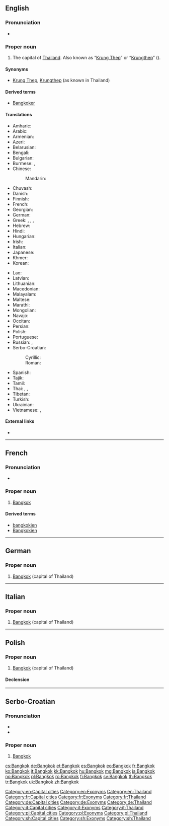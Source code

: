 ==English==
{{wikipedia}}

===Pronunciation===
* {{IPA|/bæŋˈkɒk/}}

===Proper noun===
{{en-proper noun}}

# The capital of [[Thailand]]. Also known as “[[Krung Thep]]” or “[[Krungthep]]” ({{l|th|กรุงเทพ}}).

====Synonyms====
* [[Krung Thep]], [[Krungthep]] (as known in Thailand)

====Derived terms====
* [[Bangkoker]]

====Translations====
{{trans-top|the capital of Thailand}}
* Amharic: {{t|am|ባንኮክ|sc=Ethi}}
* Arabic: {{t|ar|بانكوك|m|tr=bankok}}
* Armenian: {{t|hy|Բանգկոկ|tr=Bangkok}}
* Azeri: {{t|az|Banqkok}}
* Belarusian: {{t|be|Банкок|m|tr=Bankók}}
* Bengali: {{t|bn|ব্যাংকক|tr=bæṃkôk|sc=Beng}}
* Bulgarian: {{t|bg|Банкок|m|tr=Bankók}}
* Burmese: {{t|my|ဘန်ကောက်မြို့|tr=ban-gaukmyo.|sc=Mymr}}, {{t|my|ဗန်ကောက်|tr=ban-gauk|sc=Mymr}}
* Chinese:
*: Mandarin: {{t+|cmn|曼谷|tr=Màngǔ|sc=Hani}}
* Chuvash: {{t|cv|Бангкок|sc=Cyrl}}
* Danish: {{t|da|Bangkok}}
* Finnish: {{t+|fi|Bangkok}}
* French: {{t+|fr|Bangkok}}
* Georgian: {{t|ka|ბანგკოკი|tr=bangkoki|sc=Geor}}
* German: {{t+|de|Bangkok|n}}
* Greek: {{t|el|Μπανκόκ|f|tr=Ban'kók}}, {{t|el|Μπαγκόκ|f|tr=Ban'kók}}, {{t|el|Μπανγκόκ|f|tr=Ban'gók}}, {{t|el|Μπαγγόκ|f|tr=Ban'gók}}
* Hebrew: {{t|he|בנגקוק|tr=bangkok}}
* Hindi: {{t|hi|बैंकॉक|tr=baiṅkŏk}}
* Hungarian: {{t+|hu|Bangkok}}
* Irish: {{t|ga|Bancác}}
* Italian: {{t+|it|Bangkok}}
* Japanese: {{t+|ja|バンコク|tr=Bankoku}}
* Khmer: {{t+|km|បាងកក|tr=baang kɑɑk|sc=Khmr}}
* Korean: {{t|ko|방콕|tr=Bangkok|sc=Hang}}
{{trans-mid}}
* Lao: {{t|lo|ບັງກອກ|tr=bang-khöök|sc=Laoo}}
* Latvian: {{t|lv|Bangkoka}}
* Lithuanian: {{t|lt|Bankokas}}
* Macedonian: {{t|mk|Бангкок|m|tr=Bangkok|sc=Cyrl}}
* Malayalam: {{t|ml|ബാങ്കോക്ക്|sc=Mlym|tr=bāṅkēākk}}
* Maltese: {{t|mt|Bangkok}}
* Marathi: {{t|mr|बँगकॉक|sc=Deva|tr=bam̐gkŏk}}
* Mongolian: {{t|mn|Бангкок|tr=Bangkók|sc=Cyrl}}
* Navajo: {{t|nv|Bánkoʼ}}
* Occitan: {{t|oc|Bangkòk|m}}
* Persian: {{t|fa|بانکوک|tr=Bânkok}}
* Polish: {{t+|pl|Bangkok|m}}
* Portuguese: {{t|pt|Banguecoque|m}}
* Russian: {{t+|ru|Бангкок|m|tr=Bangkók}}, {{t+|ru|Банкок|m|tr=Bankók}} {{qualifier|obsolete}}
* Serbo-Croatian:
*: Cyrillic: {{t|sh|Бангкок|m|sc=Cyrl}}
*: Roman: {{t|sh|Bangkok|m}}
* Spanish: {{t+|es|Bangkok|m}}
* Tajik: {{t|tg|Бангкок|m|tr=Bangkok|sc=Cyrl}}
* Tamil: {{t|ta|பேங்காக்|sc=Taml|tr=pēṅkāk}}
* Thai: {{t+|th|กรุงเทพมหานคร|tr=Krung têp máhăa nákon}}, {{t|th|บางกอก|tr=Baang-gòk}}, {{t|th|กรุงเทพ|tr=Krung têp}}
* Tibetan: {{t|bo|པན་ཀོག|sc=Tibt|tr=pan kog}}
* Turkish: {{t+|tr|Bangkok}}
* Ukrainian: {{t|uk|Бангкок|m|tr=Banhkók}}
* Vietnamese: {{t|vi|Bangkok}}, {{t|vi|Băng Cốc}}
{{trans-bottom}}

====External links====
* {{pedialite}}

[[Category:en:Capital cities]]
[[Category:en:Exonyms]]
[[Category:en:Thailand]]

----

==French==
{{wikipedia|lang=fr}}

===Pronunciation===
* {{IPA|lang=fr|/bɑ̃.kɔk/}}

===Proper noun===
{{fr-proper noun|m}}

# [[Bangkok#English|Bangkok]]

====Derived terms====
* [[bangkokien]] {{pos a}}
* [[Bangkokien]] {{pos n}}

[[Category:fr:Capital cities]]
[[Category:fr:Exonyms]]
[[Category:fr:Thailand]]

----

==German==
{{wikipedia|lang=de}}

===Proper noun===
{{head|de|proper noun|g=n}}

# [[#English|Bangkok]] (capital of Thailand)

[[Category:de:Capital cities]]
[[Category:de:Exonyms]]
[[Category:de:Thailand]]

----

==Italian==

===Proper noun===
{{it-proper noun}}

# [[#English|Bangkok]] (capital of Thailand)

[[Category:it:Capital cities]]
[[Category:it:Exonyms]]
[[Category:it:Thailand]]

----

==Polish==
{{wikipedia|lang=pl}}

===Proper noun===
{{head|pl|proper noun|g=m}}

# [[#English|Bangkok]] (capital of Thailand)

====Declension====
{{pl-decl-noun-sing|Bangkok|Bangkoku|Bangkokowi|Bangkok|Bangkokiem|Bangkoku|Bangkoku}}

[[Category:pl:Capital cities]]
[[Category:pl:Exonyms]]
[[Category:pl:Thailand]]

----

==Serbo-Croatian==

===Pronunciation===
* {{IPA|/bǎnɡkok/|lang=sh}}
* {{hyphenation|Bang|kok}}

===Proper noun===
{{sh-proper noun|g=m|head=Bàngkok|r|Бангкок|Ба̀нгкок}}

# [[#English|Bangkok]]

[[Category:sh:Capital cities]]
[[Category:sh:Exonyms]]
[[Category:sh:Thailand]]

[[cs:Bangkok]]
[[de:Bangkok]]
[[et:Bangkok]]
[[es:Bangkok]]
[[eo:Bangkok]]
[[fr:Bangkok]]
[[ko:Bangkok]]
[[it:Bangkok]]
[[kk:Bangkok]]
[[hu:Bangkok]]
[[mg:Bangkok]]
[[ja:Bangkok]]
[[no:Bangkok]]
[[pl:Bangkok]]
[[ro:Bangkok]]
[[fi:Bangkok]]
[[sv:Bangkok]]
[[th:Bangkok]]
[[tr:Bangkok]]
[[uk:Bangkok]]
[[zh:Bangkok]]